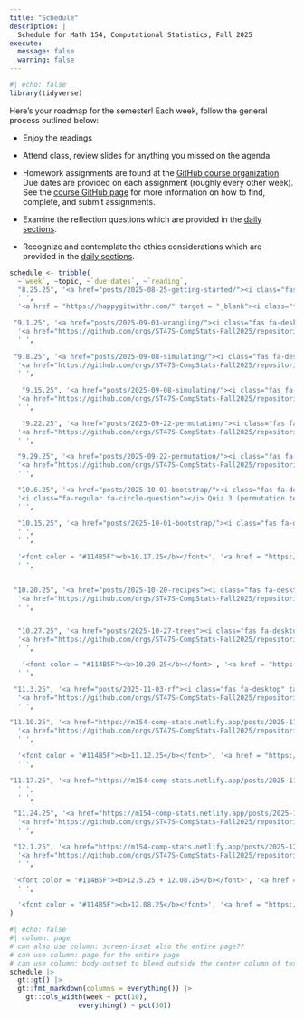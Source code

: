 ```yaml
---
title: "Schedule"
description: |
  Schedule for Math 154, Computational Statistics, Fall 2025
execute: 
  message: false
  warning: false
---
```


<!-- Note to self:  this broke when i upgraded the gt package above 0.11.0 (to 0.11.1).  not sure why!  didn't like the function: gt::fmt_markdown(columns = everything())  

require(remotes)
install_version("gt", version = "0.11.0")
-->

```r
#| echo: false 
library(tidyverse)
```

Here's your roadmap for the semester!
Each week, follow the general process outlined below:

- Enjoy the readings <i class="fas fa-book-open"></i>  

- Attend class, review slides <i class="fas fa-desktop" target="_blank"></i> for anything you missed on the agenda  

-   Homework assignments are found at the <a href = "https://github.com/orgs/ST47S-CompStats-Fall2025/repositories" target = "_blank"><i class="fas fa-code"></i> GitHub course organization</a>.  Due dates are provided on each assignment (roughly every other week).  See the <a href = "https://m154-comp-stats.netlify.app/github">course GitHub page</a> for more information on how to find, complete, and submit assignments.

- Examine the reflection questions <i class="fas fa-lightbulb"></i> which are provided in the <a href = "https://m154-comp-stats.netlify.app/daily" target = "_blank">daily sections</a>.

- Recognize and contemplate the ethics considerations <i class="fas fa-balance-scale"></i> which are provided in the <a href = "https://m154-comp-stats.netlify.app/daily" target = "_blank">daily sections</a>.


```r
schedule <- tribble(
  ~`week`, ~topic, ~`due dates`, ~`reading`,
  "8.25.25", '<a href="posts/2025-08-25-getting-started/"><i class="fas fa-desktop" target="_blank"></i> starting with R + RStudio + Git</a> <br> <a href="posts/2025-08-27-dataviz/"><i class="fas fa-desktop" target="_blank"></i> data viz</a>',
  ' ',
  '<a href = "https://happygitwithr.com/" target = "_blank"><i class="fas fa-book-open"></i> happygitwithR</a>',

 "9.1.25", '<a href="posts/2025-09-03-wrangling/"><i class="fas fa-desktop" target="_blank"></i> wrangling</a>',
  '<a href="https://github.com/orgs/ST47S-CompStats-Fall2025/repositories" target = "_blank"><i class="fas fa-code"></i> HW 1</a> - due 9.3',
  ' ',
  
 "9.8.25", '<a href="posts/2025-09-08-simulating/"><i class="fas fa-desktop" target="_blank"></i> simulating</a>',
  '<a href="https://github.com/orgs/ST47S-CompStats-Fall2025/repositories" target = "_blank"><i class="fas fa-code"></i> HW 2</a> - due 9.10 <br> <i class="fa-regular fa-circle-question"></i> Quiz 1 (wrangling + ggplot) 9.10',
  ' ',
  
   "9.15.25", '<a href="posts/2025-09-08-simulating/"><i class="fas fa-desktop" target="_blank"></i> simulating</a>',
  '<a href="https://github.com/orgs/ST47S-CompStats-Fall2025/repositories" target = "_blank"><i class="fas fa-code"></i> HW 3</a> - due 9.17',
  ' ',

   "9.22.25", '<a href="posts/2025-09-22-permutation/"><i class="fas fa-desktop" target="_blank"></i> permutation tests</a>',
  '<a href="https://github.com/orgs/ST47S-CompStats-Fall2025/repositories" target = "_blank"><i class="fas fa-code"></i> HW 4</a> - due 9.24 <br> <i class="fa-regular fa-circle-question"></i> Quiz 2 (simulating) 9.24',
  ' ',

  "9.29.25", '<a href="posts/2025-09-22-permutation/"><i class="fas fa-desktop" target="_blank"></i> permutation tests</a>',
  '<a href="https://github.com/orgs/ST47S-CompStats-Fall2025/repositories" target = "_blank"><i class="fas fa-code"></i> HW 5</a> - due 10.1',
  ' ',

  "10.6.25", '<a href="posts/2025-10-01-bootstrap/"><i class="fas fa-desktop" target="_blank"></i> bootstrapping</a>',
  '<i class="fa-regular fa-circle-question"></i> Quiz 3 (permutation tests) 10.8',
  ' ',

  "10.15.25", '<a href="posts/2025-10-01-bootstrap/"><i class="fas fa-desktop" target="_blank"></i> bootstrapping</a>',
  ' ',
  ' ',
 
  '<font color = "#114B5F"><b>10.17.25</b></font>', '<a href = "https://m154-comp-stats.netlify.app/project.html"><font color = "#114B5F"><i class="fa-solid fa-chart-column"></i> <b>Initial Project Proposal due</b></font></a>', 'to Canvas <br> (Friday)',
  ' ',

 
 "10.20.25", '<a href="posts/2025-10-20-recipes"><i class="fas fa-desktop" target="_blank"></i> recipes + knn</a> <br>',
  '<a href="https://github.com/orgs/ST47S-CompStats-Fall2025/repositories" target = "_blank"><i class="fas fa-code"></i> HW 6</a> - due 10.20 <b>MONDAY!</b> <br> <i class="fa-regular fa-circle-question"></i> Quiz 4 (bootstrapping) 10.22',
  ' ',


  "10.27.25", '<a href="posts/2025-10-27-trees"><i class="fas fa-desktop" target="_blank"></i> trees + bagging</a>',
  '<a href="https://github.com/orgs/ST47S-CompStats-Fall2025/repositories" target = "_blank"><i class="fas fa-code"></i> HW 7</a> - due 10.29',
  ' ',

   '<font color = "#114B5F"><b>10.29.25</b></font>', '<a href = "https://m154-comp-stats.netlify.app/project.html"><font color = "#114B5F"> <i class="fa-solid fa-chart-column"></i> <b>Final Project Proposal due</b></font></a>', 'to GitHub',
  ' ',

 "11.3.25", '<a href="posts/2025-11-03-rf"><i class="fas fa-desktop" target="_blank"></i> Random Forests</a>',
  '<a href="https://github.com/orgs/ST47S-CompStats-Fall2025/repositories" target = "_blank"><i class="fas fa-code"></i> HW 8</a> - due 11.5',
  ' ',

"11.10.25", '<a href="https://m154-comp-stats.netlify.app/posts/2025-11-10-svm/"><i class="fas fa-desktop" target="_blank"></i> support vector machines</a>',
  '<a href="https://github.com/orgs/ST47S-CompStats-Fall2025/repositories" target = "_blank"><i class="fas fa-code"></i> HW 9</a> - due 11.12 <br> <i class="fa-regular fa-circle-question"></i> Quiz 5 11.12 (trees + forests)',
  ' ',

  '<font color = "#114B5F"><b>11.12.25</b></font>', '<a href = "https://m154-comp-stats.netlify.app/project.html"><font color = "#114B5F"><i class="fa-solid fa-chart-column"></i> <b>Project Update</b></font></a>', 'to GitHub',
  ' ',

"11.17.25", '<a href="https://m154-comp-stats.netlify.app/posts/2025-11-17-cluster/"><i class="fas fa-desktop" target="_blank"></i> clustering</a>',
  ' ',
  ' ',

 "11.24.25", '<a href="https://m154-comp-stats.netlify.app/posts/2025-11-17-cluster/"><i class="fas fa-desktop" target="_blank"></i> clustering</a>',
  '<a href="https://github.com/orgs/ST47S-CompStats-Fall2025/repositories" target = "_blank"><i class="fas fa-code"></i> HW 10</a> - due 11.26',
  ' ',

 "12.1.25", '<a href="https://m154-comp-stats.netlify.app/posts/2025-12-01-lda/"><i class="fas fa-desktop" target="_blank"></i> latent Dirichlet allocation +  extensions</a>',
  '<a href="https://github.com/orgs/ST47S-CompStats-Fall2025/repositories" target = "_blank"><i class="fas fa-code"></i> HW 11</a> - due 12.3.25 <br> <i class="fa-regular fa-circle-question"></i> Quiz 6 (clustering) 12.3',
  ' ',

 '<font color = "#114B5F"><b>12.5.25 + 12.08.25</b></font>', '<a href = "https://m154-comp-stats.netlify.app/project.html"><font color = "#114B5F"><i class="fa-solid fa-chart-column"></i> <b>Group Presentations</b></font></a>', 'in class, 2-5pm',
  ' ',

  '<font color = "#114B5F"><b>12.08.25</b></font>', '<a href = "https://m154-comp-stats.netlify.app/project.html"><font color = "#114B5F"><i class="fa-solid fa-chart-column"></i> <b>Final write-up</b></font></a>', 'to GitHub',' '
)
```


```r
#| echo: false
#| column: page
# can also use column: screen-inset also the entire page??
# can use column: page for the entire page
# can use column: body-outset to bleed outside the center column of text
schedule |> 
  gt::gt() |> 
  gt::fmt_markdown(columns = everything()) |> 
    gt::cols_width(week ~ pct(10),
                 everything() ~ pct(30))
```



